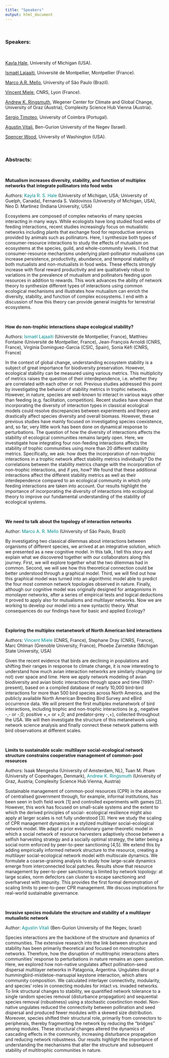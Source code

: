 ```yaml
---
title: "Speakers"
output: html_document
---
```

<br />

### Speakers: 

<br />

[Kayla Hale](https://lsa.umich.edu/eeb/people/graduate-students/kayla-sale-hale.html), University of Michigan (USA). 

[Ismaël Lajaaiti](https://isem-evolution.fr/en/membre/lajaaiti/), Université de Montpellier, Montpellier (France).

[Marco A.R. Mello](https://marcomellolab.wordpress.com/), University of São Paulo (Brazil). 

[Vincent Miele](https://lbbe.univ-lyon1.fr/fr/annuaires-des-membres/miele-vincent), CNRS, Lyon (France). 

[Andrew K. Ringsmuth](https://www.csh.ac.at/researcher/andrew-ringsmuth/), Wegener Center for Climate and Global Change, University of Graz (Austria); Complexity Science Hub Vienna (Austria). 

[Sergio Timoteo](https://cfe.uc.pt/profile/members/1700), University of Coimbra (Portugal). 

[Agustin Vitali](https://lifewp.bgu.ac.il/wp/pilos/?page_id=353), Ben-Gurion University of the Negev (Israel).

[Spencer Wood](https://www.outdoorrd.org/), University of Washington (USA). 

<br />

### Abstracts: 

<br />

**Mutualism increases diversity, stability, and function of multiplex networks that integrate pollinators into food webs**

Authors: <span style="color: DarkCyan;"> Kayla R. S. Hale </span> (University of Michigan, USA; University of Guelph, Canada), Fernanda S. Valdovinos (University of Michigan, USA), Neo D. Martinez (Indiana University, USA)

Ecosystems are composed of complex networks of many species interacting in many ways. While ecologists have long studied food webs of feeding interactions, recent studies increasingly focus on mutualistic networks including plants that exchange food for reproductive services provided by animals such as pollinators. Here, I synthesize both types of consumer-resource interactions to study the effects of mutualism on ecosystems at the species, guild, and whole-community levels. I find that consumer-resource mechanisms underlying plant-pollinator mutualisms can increase persistence, productivity, abundance, and temporal stability of both mutualists and non-mutualists in food webs. These effects strongly increase with floral reward productivity and are qualitatively robust to variations in the prevalence of mutualism and pollinators feeding upon resources in addition to rewards. This work advances the ability of network theory to synthesize different types of interactions using common ecological mechanisms and illustrates how mutualism can enrich the diversity, stability, and function of complex ecosystems. I end with a discussion of how this theory can provide general insights for terrestrial ecosystems. 

<br />

**How do non-trophic interactions shape ecological stability?**

Authors: <span style="color: DarkCyan;"> Ismaël Lajaaiti </span> (Université de Montpellier, France), Matthieu Fontaine (Université de Montpellier, France), Jean-François Arnoldi (CNRS, France), Virginia Dominguez-Garcia (CSIC, Spain), Sonia Kéfi (CNRS, France)

In the context of global change, understanding ecosystem stability is a subject of great importance for biodiversity preservation. However, ecological stability can be measured using various metrics. This multiplicity of metrics raises the question of their interdependence, i.e.  whether they are correlated with each other or not. Previous studies addressed this point by investigating the behavior of stability metrics in trophic networks. However, in nature, species are well-known to interact in various ways other than feeding (e.g. facilitation, competition). Recent studies have shown that incorporating the diversity of interaction types in classical ecological models could resolve discrepancies between experiments and theory and drastically affect species diversity and overall biomass. However, these previous studies have mainly focused on investigating species coexistence, and, so far, very little work has been done on dynamical response to perturbations. The question of how the diversity of interactions affects the stability of ecological communities remains largely open. Here, we investigate how integrating four non-feeding interactions affects the stability of trophic communities using more than 20 different stability metrics. Specifically, we ask: how does the incorporation of non-trophic interactions in a trophic network affect stability metrics individually? Do the correlations between the stability metrics change with the incorporation of non-trophic interactions, and if yes, how? We found that these additional interactions affect the different stability metrics as well as their interdependence compared to an ecological community in which only feeding interactions are taken into account. Our results highlight the importance of incorporating the diversity of interactions into ecological theory to improve our fundamental understanding of the stability of ecological systems.

<br />

**We need to talk about the topology of interaction networks**

Author: <span style="color: DarkCyan;"> Marco A. R. Mello </span> (University of São Paulo, Brazil)

By investigating two classical dilemmas about interactions between organisms of different species, we arrived at an integrative solution, which we presented as a new cognitive model. In this talk, I tell this story and explain what we discovered together
with our collaborators along this journey. First, we will explore together what the two dilemmas had in common. Second, we will see how this theoretical connection could be better understood through a graphical model. Third, we will find out how this
graphical model was turned into an algorithmic model able to predict the four most common network topologies observed in nature. Finally, although our cognitive model was originally designed for antagonisms in monolayer networks, after a series of
empirical tests and logical deductions it proved to apply also for mutualisms and multilayer networks. Now we are working to develop our model into a new syntactic theory. What consequences do our findings have for basic and applied Ecology?

<br />


**Exploring the multiplex metanetwork of North American bird interactions**

Authors: <span style="color: DarkCyan;"> Vincent Miele </span> (CNRS, France), Stephane Dray (CNRS, France),
Marc Ohlman (Grenoble University, France), Phoebe Zarnetske (Michigan
State University, USA)

Given the recent evidence that birds are declining in populations and
shifting their ranges in response to climate change, it is now
interesting to understand how much avian interaction networks are
similarly changing (or not) over space and time. Here we apply network
modeling of avian biodiversity and avian biotic interactions through
space and time (1997-present), based on a compiled database of nearly
10,000 bird-bird interactions for more than 500 bird species across
North America, and the publicly available North American Breeding Bird
Survey and eBird occurrence data. We will present the first multiplex
metanetwork of bird interactions, including trophic and non-trophic
interactions (e.g., negative -,- or -,0; positive +,+ or +,0; and
predator-prey -,+), collected throughout the USA. We will then
investigate the structure of this metanetwork using network science
analysis and finally connect these network patterns with bird
observations at different scales.

<br />

**Limits to sustainable scale: multilayer social-ecological network structure constrains cooperative management of common-pool resources**

Authors: Isaak Mengesha (University of Amsterdam, NL), Tuan M. Pham (University of Copenhagen, Denmark), <span style="color: DarkCyan;"> Andrew K. Ringsmuth </span> (University of Graz, Austria; Complexity Science Hub Vienna, Austria)

Sustainable management of common-pool resources (CPR) in the absence of centralised government through, for example, informal institutions, has been seen in both field work [1] and controlled experiments with games [2]. However, this work has focused on small-scale systems and the extent to which the derived principles of social- ecological resilience might also apply at larger scales is not fully understood [3]. Here we study the scaling of CPR management dynamics in a stylized multilayer social-ecological network model. We adapt a prior evolutionary game-theoretic model in which a social network of resource harvesters adaptively choose between a selfish harvesting strategy and a socially optimal strategy, the latter being a social norm enforced by peer-to-peer sanctioning [4,5]. We extend this by adding empirically informed network structure to the resource, creating a multilayer social-ecological network model with multiscale dynamics. We formulate a coarse-graining analysis to study how large-scale dynamics emerge from interconnected local patches. Results show that resource management by peer-to-peer sanctioning is limited by network topology: at large scales, norm defectors can cluster to escape sanctioning and overharvest with impunity. This provides the first formal demonstration of scaling limits to peer-to-peer CPR management. We discuss implications for real-world sustainable governance. 

<br />

**Invasive species modulate the structure and stability of a multilayer mutualistic network**

Author: <span style="color: DarkCyan;"> Agustin Vitali </span> (Ben-Gurion University of the Negev, Israel)

Species interactions are the backbone of the structure and dynamics of communities. The
extensive research into the link between structure and stability has been primarily theoretical and focused on monotrophic networks. Therefore, how the disruption of multitrophic interactions alters communities' response to perturbations in nature remains an open question. Here, we explored how non-native ungulates affect pollination-seed dispersal multilayer networks in Patagonia, Argentina. Ungulates disrupt a hummingbird-mistletoe-marsupial keystone interaction, which alters community composition. We calculated interlayer connectivity, modularity, and species' roles in connecting modules for intact vs. invaded networks. To link structural changes to stability, we quantified network tolerance to a single random species removal (disturbance propagation) and sequential species removal (robustness) using a stochastic coextinction model. Non-native ungulates reduced the connectivity between pollination and seed dispersal and produced fewer modules with a skewed size distribution. Moreover, species shifted their structural role, primarily from connectors to peripherals, thereby fragmenting the network by reducing the “bridges'' among modules. These structural changes altered the dynamics of cascading effects in the community, increasing disturbance propagation and reducing network robustness. Our results highlight the importance of understanding the mechanisms that alter the structure and subsequent stability of multitrophic communities in nature.




